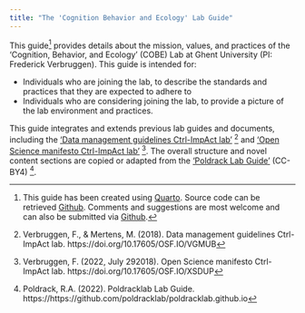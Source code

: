 ```yaml
---
title: "The 'Cognition Behavior and Ecology' Lab Guide"
---
```


This guide[^q] provides details about the mission, values, and practices of the 'Cognition, Behavior, and Ecology' (COBE) Lab at Ghent University (PI: Frederick Verbruggen). This guide is intended for:

-   Individuals who are joining the lab, to describe the standards and practices that they are expected to adhere to
-   Individuals who are considering joining the lab, to provide a picture of the lab environment and practices.

This guide integrates and extends previous lab guides and documents, including the ['Data management guidelines Ctrl-ImpAct lab'](https://doi.org/10.17605/OSF.IO/VGMUB) [^1] and ['Open Science manifesto Ctrl-ImpAct lab'](https://doi.org/10.17605/OSF.IO/XSDUP) [^2]. The overall structure and novel content sections are copied or adapted from the ['Poldrack Lab Guide'](https://poldracklab.github.io/) (CC-BY4) [^3].


[^1]: Verbruggen, F., & Mertens, M. (2018). Data management guidelines Ctrl-ImpAct lab. https://doi.org/10.17605/OSF.IO/VGMUB

[^2]: Verbruggen, F. (2022, July 292018). Open Science manifesto Ctrl-ImpAct lab. https://doi.org/10.17605/OSF.IO/XSDUP

[^3]: Poldrack, R.A. (2022). Poldracklab Lab Guide. https://https://github.com/poldracklab/poldracklab.github.io

[^q]: This guide has been created using [Quarto](https://quarto.org). Source code can be retrieved [Github](https://github.com/cobe-lab/Lab-guide/). Comments and suggestions are most welcome and can also be submitted via [Github](https://github.com/cobe-lab/Lab-guide/issue).
